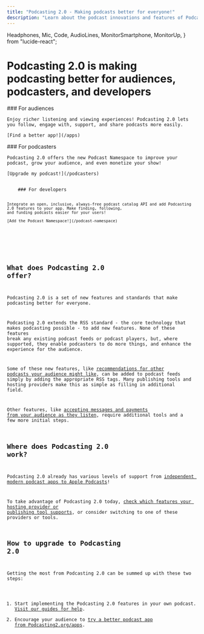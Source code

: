 ```yaml
---
title: "Podcasting 2.0 - Making podcasts better for everyone!"
description: "Learn about the podcast innovations and features of Podcasting 2.0 for audiences, podcasters, and developers; and how to upgrade your podcast for modern benefits."
---
```


  Headphones,
  Mic,
  Code,
  AudioLines,
  MonitorSmartphone,
  MonitorUp,
} from "lucide-react";

<HeroHeader>

# Podcasting 2.0 is making podcasting better for audiences, podcasters, and developers

</HeroHeader>

<div className="mb-16 grid gap-8 md:grid-cols-3">
  <div className="flex flex-col items-start py-3">
    <Headphones size={48} />
    ### For audiences
    
    Enjoy richer listening and viewing experiences! Podcasting 2.0 lets
    you follow, engage with, support, and share podcasts more easily.

    [Find a better app!](/apps)

  </div>

  <div className="flex flex-col items-start py-3">
    <Mic size={48} />
    ### For podcasters

    Podcasting 2.0 offers the new Podcast Namespace to improve your
    podcast, grow your audience, and even monetize your show!

    [Upgrade my podcast!](/podcasters)

  </div>

  <div className="flex flex-col items-start py-3">
    <Code size={48} />
    ### For developers

    Integrate an open, inclusive, always-free podcast catalog API and add Podcasting 2.0 features to your app. Make finding, following,
    and funding podcasts easier for your users!

    [Add the Podcast Namespace!](/podcast-namespace)

  </div>
</div>

## What does Podcasting 2.0 offer?

Podcasting 2.0 is a set of new features and standards that make podcasting better for everyone.

Podcasting 2.0 extends the RSS standard - the core technology that makes podcasting possible - to add new features. None of these features break any existing podcast feeds or podcast players, but, where supported, they enable podcasters to do more things, and enhance the experience for the audience.

Some of these new features, like [recommendations for other podcasts your audience might like](/podcast-namespace/tags/podroll), can be added to podcast feeds simply by adding the appropriate RSS tags. Many publishing tools and hosting providers make this as simple as filling in additional field.

Other features, like [accepting messages and payments from your audience as they listen](/podcast-namespace/tags/value), require additional tools and a few more initial steps.

## Where does Podcasting 2.0 work?

Podcasting 2.0 already has various levels of support from [independent modern podcast apps to Apple Podcasts](/apps)!

To take advantage of Podcasting 2.0 today, [check which features your hosting provider or publishing tool supports](/publishing-tools), or consider switching to one of these providers or tools.

## How to upgrade to Podcasting 2.0

Getting the most from Podcasting 2.0 can be summed up with these two steps:

1. Start implementing the Podcasting 2.0 features in your own podcast. [Visit our guides for help](/guides).
2. Encourage your audience to [try a better podcast app from Podcasting2.org/apps](/apps).

